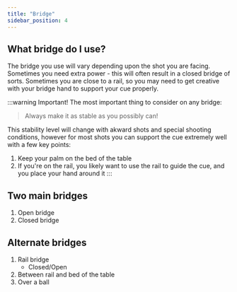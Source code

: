 ```yaml
---
title: "Bridge"
sidebar_position: 4
---
```


## What bridge do I use?

The bridge you use will vary depending upon the shot you are facing. Sometimes you need extra power - this will often result in a closed bridge of sorts. Sometimes you are close to a rail, so you may need to get creative with your bridge hand to support your cue properly.

:::warning  Important!
The most important thing to consider on any bridge: 

> Always make it as stable as you possibly can!

This stability level will change with akward shots and special shooting conditions, however for most shots you can support the cue extremely well with a few key points:

1. Keep your palm on the bed of the table
2. If you're on the rail, you likely want to use the rail to guide the cue, and you place your hand around it
:::

## Two main bridges

1. Open bridge
2. Closed bridge

## Alternate bridges

1. Rail bridge
    - Closed/Open
2. Between rail and bed of the table
3. Over a ball

